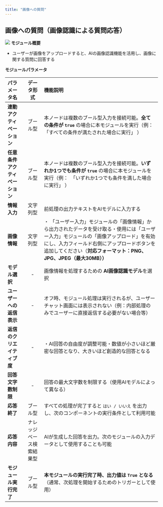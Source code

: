 ```yaml
---
title: "画像への質問"
---
```


## 画像への質問（画像認識による質問応答）

<img
  src="/images/25.png"
/>
**モジュール概要**

* ユーザーが画像をアップロードすると、AIの画像認識機能を活用し、画像に関する質問に回答する

**モジュールパラメータ**

| パラメータ名            | データ形式        | 機能説明                                                                                                                                    |
| :------------------------------ | :------: | :-------------------------------------------------- |
| **連動アクティベーション**   | ブール型         | 本ノードは複数のブール型入力を接続可能。**全ての条件が `true`&#x20;**&#x20;の場合に本モジュールを実行（例：　「すべての条件が満たされた場合に実行」 ）                                                 |
| **任意条件アクティベーション** | ブール型         | 本ノードは複数のブール型入力を接続可能。**いずれか1つでも条件が `true`&#x20;**&#x306E;場合に本モジュールを実行（例：　「いずれか1つでも条件を満した場合に実行」 ）                                         |
| **情報入力**          | 文字列型         | 前処理の出力テキストをAIモデルに入力する                                                                                                                   |
| **画像情報**          | 文字列型         | ・ 「ユーザー入力」モジュールの「画像情報」から出力されたデータを受け取る・使用には「ユーザー入力」モジュールの「画像アップロード」を有効にし、入力フィールド右側にアップロードボタンを追加してください（**対応フォーマット：PNG、JPG、JPEG（最大30MB））** |
| **モデル選択**         | -            | 画像情報を処理するための **AI画像認識モデル**を選択                                                                                                           |
| **ユーザーへの返信表示**    | -            | オフ時、モジュール処理は実行されるが、ユーザーチャット画面には表示されない（例：内部処理のみでユーザーに直接返信する必要がない場合等）                                                                     |
| **返信のクリエイティブ度**   | -            | ・AI回答の自由度が調整可能・数値が小さいほど厳密な回答となり、大きいほど創造的な回答となる                                                                                          |
| **回答文字数制限**       | -            | 回答の最大文字数を制限する（使用AIモデルによって異なる）                                                                                                           |
| **応答終了**          | ブール型         | すべての処理が完了すると `はい / いいえ` を出力し、次のコンポーネントの実行条件として利用可能                                                                                      |
| **応答内容**          | ナレッジベース検索結果型 | AIが生成した回答を出力。次のモジュールの入力データとして使用することも可能                                                                                                  |
| **モジュール実行完了**     | ブール型         | **本モジュールの実行完了時、出力値は `True` となる**（通常、次処理を開始するためのトリガーとして使用）                                                                               |

